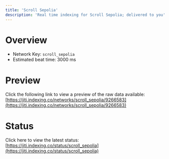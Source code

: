 ```yaml
---
title: 'Scroll Sepolia'
description: 'Real time indexing for Scroll Sepolia; delivered to you'
---
```


# Overview
- Network Key: `scroll_sepolia`
- Estimated beat time: 3000 ms

# Preview
Click the following link to view a preview of the raw data available: [https://jiti.indexing.co/networks/scroll_sepolia/9266583](https://jiti.indexing.co/networks/scroll_sepolia/9266583)

# Status
Click here to view the latest status: [https://jiti.indexing.co/status/scroll_sepolia](https://jiti.indexing.co/status/scroll_sepolia)
